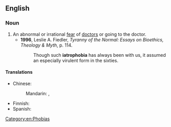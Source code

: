 ==English==

===Noun===
{{wikipedia}}
{{en-noun|-}}

# An abnormal or irrational [[fear]] of [[doctor]]s or going to the doctor.
#*'''1996''', Leslie A. Fiedler, ''Tyranny of the Normal: Essays on Bioethics, Theology & Myth'', p. 114.
#*:Though such '''iatrophobia''' has always been with us, it assumed an especially virulent form in the sixties.

====Translations====
{{trans-top|fear of doctors}}
* Chinese:
*: Mandarin: {{t|cmn|醫生恐懼症|sc=Hani}}, {{t|cmn|医生恐惧症|tr=yīshēng kǒngjùzhèng|sc=Hani}}
{{trans-mid}}
* Finnish: {{t|fi|lääkärinpelko}}
* Spanish: {{t+|es|iatrofobia|f}}
{{trans-bottom}}

[[Category:en:Phobias]]